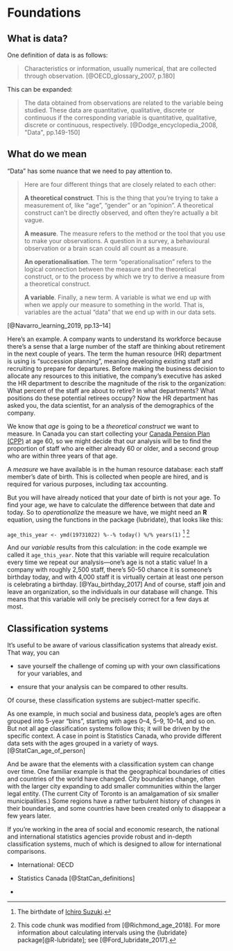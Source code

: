 # Foundations {#foundations}


## What is data?

One definition of data is as follows:

> Characteristics or information, usually numerical, that are collected through observation. [@OECD_glossary_2007, p.180]

This can be expanded:

> The data obtained from observations are related to the variable being studied. These data are quantitative, qualitative, discrete or continuous if the corresponding variable is quantitative, qualitative, discrete or continuous, respectively. [@Dodge_encyclopedia_2008, "Data", pp.149-150]


## What do we mean

"Data" has some nuance that we need to pay attention to.

> Here are four different things that are closely related to each other:
>
> **__A theoretical construct__**. This is the thing that you’re trying to take a measurement of, like “age”, “gender” or an “opinion”. A theoretical construct can’t be directly observed, and often they’re actually a bit vague.
>
>**__A measure__**. The measure refers to the method or the tool that you use to make your observations. A question in a survey, a behavioural observation or a brain scan could all count as a measure.
>
>**__An operationalisation__**. The term “operationalisation” refers to the logical connection between the measure and the theoretical construct, or to the process by which we try to derive a measure from a theoretical construct.
>
>**__A variable__**. Finally, a new term. A variable is what we end up with when we apply our measure to something in the world. That is, variables are the actual “data” that we end up with in our data sets.

[@Navarro_learning_2019, pp.13–14]

Here's an example. A company wants to understand its workforce because there's a sense that a large number of the staff are thinking about retirement in the next couple of years. The term the human resource (HR) department is using is "succession planning", meaning developing existing staff and recruiting to prepare for departures. Before making the business decision to allocate any resources to this initiative, the company's executive has asked the HR department to describe the magnitude of the risk to the organization: What percent of the staff are about to retire? In what departments? What positions do these potential retirees occupy? Now the HR department has asked you, the data scientist, for an analysis of the demographics of the company. 

We know that _age_ is going to be a _theoretical construct_ we want to measure. In Canada you can start collecting your [Canada Pension Plan (CPP)](https://www.canada.ca/en/services/benefits/publicpensions/cpp.html) at age 60, so we might decide that our analysis will be to find the proportion of staff who are either already 60 or older, and a second group who are within three years of that age.

A _measure_ we have available is in the human resource database: each staff member's date of birth. This is collected when people are hired, and is required for various purposes, including tax accounting.

But you will have already noticed that your date of birth is not your age. To find your age, we have to calculate the difference between that date and today. So to _operationalize_ the measure we have, we might need an **R** equation, using the functions in the package {lubridate}, that looks like this:

`age_this_year <- ymd(19731022) %--% today() %/% years(1)` ^[The birthdate of [Ichiro Suzuki](https://en.wikipedia.org/wiki/Ichiro_Suzuki).] ^[This code chunk was modified from [@Richmond_age_2018]. For more information about calculating intervals using the {lubridate} package[@R-lubridate]; see [@Ford_lubridate_2017].]


And our _variable_ results from this calculation: in the code example we called it `age_this_year`. Note that this variable will require recalculation every time we repeat our analysis—one's age is not a static value! In a company with roughly 2,500 staff, there's 50-50 chance it is someone's birthday today, and with 4,000 staff it is virtually certain at least one person is celebrating a birthday. [@Yau_birthday_2017] And of course, staff join and leave an organization, so the individuals in our database will change. This means that this variable will only be precisely correct for a few days at most.



## Classification systems

It's useful to be aware of various classification systems that already exist. That way, you can 

* save yourself the challenge of coming up with your own classifications for your variables, and

* ensure that your analysis can be compared to other results.

Of course, these classification systems are subject-matter specific. 

As one example, in much social and business data, people's ages are often grouped into 5-year "bins", starting with ages 0–4, 5–9, 10–14, and so on. But not all age classification systems follow this; it will be driven by the specific context. A case in point is Statistics Canada, who provide different data sets with the ages grouped in a variety of ways. [@StatCan_age_of_person]

And be aware that the elements with a classification system can change over time. One familiar example is that the geographical boundaries of cities and countries of the world have changed. City boundaries change, often with the larger city expanding to add smaller communities within the larger legal entity. (The current City of Toronto is an amalgamation of six smaller municipalities.) Some regions have a rather turbulent history of changes in their boundaries, and some countries have been created only to disappear a few years later. 

If you're working in the area of social and economic research, the national and international statistics agencies provide robust and in-depth classification systems, much of which is designed to allow for international comparisons.

* International: OECD

* Statistics Canada [@StatCan_definitions]

* 
